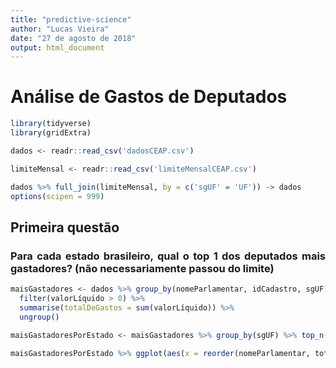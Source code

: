 ```yaml
---
title: "predictive-science"
author: "Lucas Vieira"
date: "27 de agosto de 2018"
output: html_document
---
```


<style>
body {
text-align: justify}
</style>

# Análise de Gastos de Deputados

```r
library(tidyverse)
library(gridExtra)
```

```r
dados <- readr::read_csv('dadosCEAP.csv')

limiteMensal <- readr::read_csv('limiteMensalCEAP.csv')

dados %>% full_join(limiteMensal, by = c('sgUF' = 'UF')) -> dados
options(scipen = 999)
```

## Primeira questão

### Para cada estado brasileiro, qual o top 1 dos deputados mais gastadores? (não necessariamente passou do limite)

```r
maisGastadores <- dados %>% group_by(nomeParlamentar, idCadastro, sgUF) %>% 
  filter(valorLíquido > 0) %>%
  summarise(totalDeGastos = sum(valorLíquido)) %>% 
  ungroup()

maisGastadoresPorEstado <- maisGastadores %>% group_by(sgUF) %>% top_n(1, wt = totalDeGastos) %>% na.omit()

maisGastadoresPorEstado %>% ggplot(aes(x = reorder(nomeParlamentar, totalDeGastos), y=totalDeGastos, fill=sgUF)) + labs(x='Estados', y='Gasto total', title = 'Estados vs Gastos no exterior') + geom_col(width = 0.7) + coord_flip() + guides(fill = guide_legend('Estados'))

```